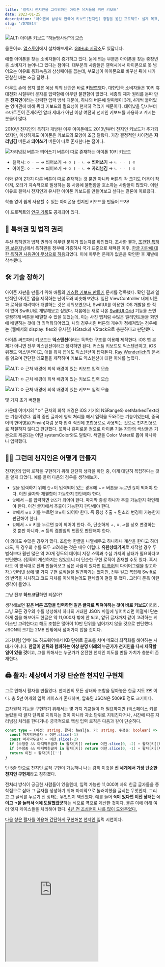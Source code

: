 ```yaml
---
title: '갤럭시 천지인을 그리워하는 아이폰 유저들을 위한 키보드'
date: 2023-01-25
description: '아이폰에 삼성식 한국어 키보드(천지인) 경험을 옮긴 프로젝트: 설계 목표, UX 절충, 구현 요약'
slug: '/D7DE14'
---
```




![ALT: 아이폰 키보드 &quot;하늘땅사람&quot;의 모습](./7B584A.png)

<Callout type="info" title="잔말 말고 설치 링크부터 줘요" icon="💎">

물론이죠. [앱스토어](https://apps.apple.com/app/id/1666355842)에서 설치해보세요.
[GitHub 저장소](https://github.com/anaclumos/sky-earth-human)도 있답니다.

</Callout>

애플 아이폰을 찾는 소비자들이 증가하고 있다.
눈에 띄는 부분은 아이폰을 찾는 중장년층 소비자가 늘어나고 있다는 점이다.
대부분의 사람들은 갤럭시에서 아이폰으로 못 넘어오는 이유로 통화녹음과 삼성페이를 꼽는데,
부모님이 아이폰으로 바꾸신 뒤에 내가 관찰한 바는 조금 달랐다.

아무도 손에 꼽지 않은 예상 외의 난관은 바로 **키보드**였다.
대한민국 소비자들은 10키 휴대전화 시절부터 문자를 입력함에 아무런 불편함이 없었다.
세종의 제자 원리를 본따 만든 **천지인**이라는 강력한 입력 방식 때문에,
하나의 버튼에 알파벳이 3개, 4개씩 붙어있는 영미권에 비해 쿼티 키보드의 필요성이 현저히 적었기 때문이다.
태어났을 당시부터 스마트폰이 존재하던 알파 세대가 아닌 이상 여전히 천지인 키보드를 사용하고 계시는 분들이 많다.

2010년 천지인의 특허가 개방된 이후 아이폰에도 2013년부터 천지인 키보드가 추가되었지만,
이상하게도 아이폰은 키보드의 모양이 조금 달랐다.
가장 결정적인 차이점은 **자리넘김** 버튼과 **띄어쓰기** 버튼이 따로 존재한다는 점이다.

![자리넘김 버튼과 띄어쓰기 버튼이 따로 존재하는 아이폰 10키 키보드](./2DCA95.png)

<Callout type="info" title='예를 들어 "오 안녕"을 입력하기 위해서는...' icon="💎">

- 갤럭시: `ㅇ` `ᆞ` `ㅡ` → 띄어쓰기 → `ㅇ` `ㅣ` `ᆞ` `ㄴ` → **띄어쓰기** → `ㄴ` `ᆞ` `ᆞ` `ㅣ` `ㅇ`
- 아이폰: `ㅇ` `ᆞ` `ㅡ` → 띄어쓰기 → `ㅇ` `ㅣ` `ᆞ` `ㄴ` → **자리넘김** → `ㄴ` `ᆞ` `ᆞ` `ㅣ` `ㅇ`

</Callout>

이와 같이 2가지 다른 버튼이 따로 존재하는 것 뿐만 아니라 버튼의 각 크기도 더욱이 작아져,
오타가 지속적으로 발생하는 등 사용에 불편함을 호소하는 사람들이 많았다.
이런 이유로 갤럭시 천지인과 유사한 아이폰 키보드를 만들어보고 싶다는 결론에 이르렀다.

<Callout type="info" title="목표" icon="💎">

학습 없이 쉽게 사용할 수 있는 아이폰용 천지인 키보드를 만들어 보자!

</Callout>

<Callout type="tip" title="꿀팁" icon="🍯">

이 프로젝트의 [연구 기록](/research/C222D1)도 공개되어 있다.

</Callout>

## 📜 특허권 및 법적 권리

우선 특허권과 법적 권리에 아무런 문제가 없는지를 확인했다.
조사한 결과, [조관현 특허권 보유자](https://doi.org/10.8080/1019960047925)님께서 특허권을 정부에 기증하셔
국가 표준으로 채택된 이후, [한글 자판에 대한 특허권 사용권이 무상으로 허용](https://www.korea.kr/news/policyBriefingView.do?newsId=148700827)되었다.
이에 아무런 문제가 없음을 확인한 후 개발에 착수했다.

## 🛠 기술 정하기

아이폰 자판을 만들기 위해 애플의 [커스텀 키보드 만들기](https://developer.apple.com/documentation/uikit/keyboards_and_input/creating_a_custom_keyboard) 문서를 정독했다.
확인 결과 일반적인 아이폰 앱을 제작하는 난이도와 비슷해보였다.
일단 ViewController 내에 버튼과 로직을 때려박아 개발하는 것은 쉬워보였으나,
SwiftUI를 이용한 iOS 개발을 한 적이 없어 SwiftUI로 개발해보고 싶었다.
처음에는 새로 나온 [SwiftUI Grid](https://developer.apple.com/documentation/swiftui/grid) 기능을 쓰면 깔끔하게 버튼을 배열할 수 있을 듯했는데,
이는 사진 앱처럼 수많은 엘리먼트들을 화면에 배열하는 것에 더 최적화되어있고,
나의 경우처럼 버튼의 개수가 정해져있는 경우에는 (웹에서의 display: flex와 유사한) HStack과 VStack으로 충분하다고 판단했다.

아이폰 써드파티 키보드는 **익스텐션**이라는 독특한 구조를 이용해 제작한다.
iOS 앱 본체가 아니면 전부 익스텐션이라고 생각하면 된다.
커스텀 키보드도 익스텐션이고, iOS 위젯도 익스텐션이고, 애플 워치 앱에도 익스텐션이 탑재된다.
[Ray Wenderlich](https://www.kodeco.com/49-custom-keyboard-extensions-getting-started)의 문서를 읽으며 간단한 데모들을 제작하며
키보드 익스텐션에 대한 이해를 높였다.



<Horizontal>



![ALT: `ㅇ` 근처 배경에 회색 배경이 있는 키보드 입력 모습](./85D135.png)





![ALT: `ㅇ` 근처 배경에 회색 배경이 있는 키보드 입력 모습](./B9DE45.png)





![ALT: `ㅇ` 근처 배경에 회색 배경이 있는 키보드 입력 모습](./A02D58.png)



</Horizontal>



몇 가지 초기 버전들





가운데 이미지의 "ㅇ" 근처의 회색 배경은 iOS 기기의 NSRange와 setMarkedText라는 기능이었다.
입력 중인 글자에 영역 처리를 해서 입력을 도와주는 기능이었는데,
중국어의 한어병음(Pinyin)처럼 문자 입력 직전에 조합용으로 사용되는 것으로 천지인용으로 적절하지 않다고 판단했다.
또하나 흥미로운 점으로 아이폰 기본 자판의 색상들은 기본으로 제공되는 어떤 systemColor와도 달랐다.
색깔을 Color Meter로 뽑아 하나하나 입력했다.

## 😶‍🌫️ 그런데 천지인은 어떻게 만들지

천지인의 입력 로직을 구현하기 위해 찬찬히 생각을 하던 중, 이게 대단히 복잡하다는 것을 알게 되었다.
예를 들어 다음의 경우를 생각해보자.

- `않`을 입력하기 위해 `안ㅅ`이 입력되어 있는 경우에 `ㅅㅎ` 버튼을 누르면 `않`이 되어야 한다. 이전 글자와 재결합이 가능한지 판단해야 한다.
- `앉`에서 `ㅡ`를 입력하면 `안즈`가 되어야 한다. 마지막 종성 하나가 추출 가능한지 확인해야 한다. 이전 글자에서 추출이 가능한지 판단해야 한다.
- `깚`에서 `ㅂㅍ` 키를 누르면 `깔ㅃ`이 되어야 한다. 즉 종성 추출 + 된소리 변경이 가능한지 판단해야 한다.
- `갌`에서 `ㅅㅎ` 키를 누르면 `갏`이 되어야 한다. 즉, 단순하게 `ㅅ`, `ㅎ`, `ㅆ`를 상호 변경하는 것 뿐만 아니라, `ㄽ` 등의 겹받침의 변환도 판단해야 한다.

이 외에도 수많은 경우가 많다. 조합형 한글을 나열해두고 하나하나 계산을 한다고 하더라도, 위 경우의 수를 모두 고려하는 것은 매우 어렵다.
**유한상태기계**로 제작할 경우 두벌식보다 훨씬 많은 약 20개 정도의 데이터 저장 스택과 수십 가지의 상태가 필요하다고 판단했다.
(정확히 계산하지는 않았으니 더 단순한 구현 로직이 존재할 수도 있다. 혹시라도 이 방식대로 진짜 만들어보고 싶은 사람이 있다면 [이 특허](https://patents.google.com/patent/KR20000049347A/ko)의 다이어그램을 참고하자.)
인터넷 상에 몇 가지 구현 로직들을 발견하기는 했지만,
전부 길고 복잡해 Swift로의 번역을 차치하고 코드 자체를 이해하는데도 한세월이 걸릴 듯 했다.
그러다 문득 이런 생각이 들었다.

<Callout type="info" title='케이스가 너무 많고 복잡하면' icon="💎">

그냥 전부 **하드코딩**하면 되잖아?

</Callout>

생각해보면 **같은 버튼 조합을 입력하면 같은 글자로 찍혀야하는 것이 바로 키보드**이리라.
그냥 모든 경우의 수를 생성해서 하나의 거대한 JSON 파일에 넣어버리면 어떨까!
단순하게 셈을 해보아도 한글은 약 11,000자 밖에 안 되고, 앞뒤 글자까지 같이 고려하는 케이스만 고려한다고 해도 조합은 많아야 10만 단위를 넘어가지 않을 것으로 판단했다.
JSON의 크기는 2MB 안팎에서 넘어가지 않을 것이다.

과거처럼 임베디드 하드웨어에서 KB 단위로 골프를 치며 메모리 최적화를 해야하는 시대가 아니다.
**한글이 인류와 함께하는 이상 분명 미래의 누군가가 천지인을 다시 제작할 일이 있을 것**이고,
그를 위해서는 누군가가 온전한 천지인 지도를 만들 가치가 충분히 존재한다.

## 🖨️ 활자: 세상에서 가장 단순한 천지인 구현체

그로 인해서 활자를 만들었다. 천지인의 모든 상태와 조합을 담아놓은 한글 지도 🗺️ 이다.
총 5만 여개의 입력 케이스가 존재하며, 압축된 JSON은 500KB 정도 크기이다.

고차원적 기능을 구현하기 위해서는 몇 가지 기교들이 더 필요하지만
(백스페이스 키를 눌렀을 때 글자 단위로 지워지는 것이 아니라 자소 단위로 지워진다거나, 시간에 따른 자리넘김 처리를 한다거나)
궁극적으로 핵심 입력 로직은 다음과 같이 단순하다.

```ts
const type = (이전: string, 활자: hwalja, 키: string, 수정중: boolean) => {
  const 마지막한글자 = 이전.slice(-1)
  const 마지막두글자 = 이전.slice(-2)
  if (수정중 && 마지막두글자 in 활자[키]) return 이전.slice(0, -2) + 활자[키][마지막두글자]
  if (수정중 && 마지막한글자 in 활자[키]) return 이전.slice(0, -1) + 활자[키][마지막한글자]
  return 이전 + 활자[키]['']
}
```

단 5줄 만으로 천지인 로직 구현이 가능하니 나는 감히 이것을 **전 세계에서 가장 단순한 천지인 구현체**라고 칭하겠다.

전처리 방식이 궁금한 사람들이 있을텐데,
입력 가능한 11,000여 자의 한글 글자들을 종착점으로 삼아
그 글자를 생성하기 위해 마지막으로 눌러야했을 글쇠는 무엇인지,
그리고 그 글쇠를 누르기 전 상태는 무엇인지 역산했다.
예를 들어 **`역`이 있다면 이전 상태는 `여`이고 `ㄱ`을 눌러서 `역`에 도달했겠군**하는 식으로 역으로 계산한 것이다.
물론 이에 더해 여러 엣지 케이스들을 처리해야 했다.
[4년 전 조성현이 나를 많이 도와주었다.](https://github.com/anaclumos/hangulbreak/blob/master/Python/HangulDecomposeModule.py)

<Callout type="tip" title="직접 해보자!" icon="🧪">
  다음 창은 활자를 이용해 간단하게 구현해본 천지인 입력 시연이다.
</Callout>



<iframe src="https://hwalja.cho.sh/" title="활자 데모" height="450" />



[활자는 모든 플랫폼에 사용할 수 있도록 공개했다.](https://github.com/anaclumos/hwalja)<br/>위 데모로 직접 활자를 입력해보자!




<Callout type="info" title="활자는" icon="💎">
  가장 <strong>단순한</strong> 구현체이지 가장 <strong>가벼운</strong> 구현체는 아니라는 점을 명심하자.
</Callout>


<Accordions>
<Accordion title="조합형 한글로 문자열 정규화를 하면 좀 더 경우의 수가 줄지 않나요?">

활자 프로젝트에 대해 이성광 님께서 [NFD로 문자열 정규화를 해서 초중종성을 떼어놓고 만들면 좀 더 경우의 수가 줄지 않을까](https://www.facebook.com/groups/codingeverybody/posts/8942515352455588/?comment_id=8946907612016362)에 대한 지적을 해주셨다.
나는 완성형 한글만 놓고 생각했는데, 말씀하신대로 조합형으로 제작 후 정규화를 거치면 경우의 수가 확실히 많이 준다.
예를 들어 `안 ᄂᆞᆞㅣㅇ` 같이 풀어두고 `ᆞᆞㅣ` 부분만 `ㅕ`로 조합한 뒤, `ㄴㅕㅇ`을 정규화 과정을 통해 `녕`으로 변환하는 것이다.

활자 프로젝트의 경우 현 접근을 유지하기로 했다.
활자는 **가장 쉽고 단순한 천지인 구현체**를 지향하는 만큼
현재의 접근이 `substring + replace` 만으로 구현할 수 있기 때문이다.
만약 NFD와 정규화에 대한 정보를 추가해야한다면,
비록 활자 프로젝트 자체는 가벼워지겠지만,
그를 사용하는 개발자 측에서 NFD와 정규화에 대한 추가적인 학습 및 구현이 필요하다.
오토마타를 이용한 학습 곡선에 불편함을 느껴
**모든 정보를 하드코딩해 가장 단순한 형태로 구현하기로 한 활자 프로젝트의 본 목적**에 어긋난다.
더불어 이미 압축된 버전은 500KB 수준이기에 입력 엔진으로 사용하기에 부담이 되는 크기가 아니다.

</Accordion>
</Accordions>

## 🤖 자동완성 키보드 만들기

천지인을 쓰는 사람들이 빠른 속도로 타자를 칠 수 있는 이유는 바로
[자동 완성 텍스트](https://support.apple.com/ko-kr/guide/iphone/iphd4ea90231/ios)
(개발 명칭: Apple QuickType)을 적극적으로 활용한다는 점이다.
이 자동 완성 텍스트들은 사용자가 입력하는 패턴을 [지속적으로 학습](https://developer.apple.com/design/human-interface-guidelines/technologies/machine-learning/roles/)하여 사용자의 입력을 돕는다.

다행히도 애플 UIKit에는 Core ML과 Neural Engine을 직접 건드리지 않고도
문맥 자동 완성 기능을 사용할 수 있는 [UITextChecker](https://developer.apple.com/documentation/uikit/uitextchecker)를 제공한다.
한국어도 물론 지원하며, `learnWord()`와 `unlearnWord()`를 사용하여 사용자의 입력을 학습하거나 삭제할 수 있다.

```swift
import UIKit

let uiTextChecker = UITextChecker()
let input = "행복하"
let guesses = uiTextChecker.completions(
    forPartialWordRange: NSRange(location: 0, length: input.count),
    in: input,
    language: "ko-KR"
)

/*
[
  "행복한", "행복합니다", "행복하게", "행복할", "행복하다", "행복하고", "행복하지",
  "행복하다고", "행복하다는", "행복하기", "행복하면", "행복할까", "행복하길",
  "행복함을", "행복하기를", "행복함", "행복하니", "행복한테", "행복하자", "행복하네"
]
*/

```

이 기능을 이용해 자동완성 기능을 완성했다.
가끔 문맥이 어색하거나 아무런 추천을 해주지 않거나 하는 버그가 존재하지만,
최소 기능 제품을 위해서는 훌륭하게 동작한다!

![2023년에도 행복하세요 💙](./8E6907.jpeg)

## ⌨️ 키보드 기능 고도화

천지인은 단축키에 기원을 두고 있는 만큼 관련된 고도 기능들이 있다.
백스페이스 키를 길게 누르면 뗄 때까지 글이 삭제되는 기능이나,
입력 키를 길게 누르면 그 버튼에 대응하는 숫자가 입력되는 기능 들이 있다.
이 기능들을 사용하기 위해 Swift의 Closure를 활용해서 다음과 같이 키보드 버튼 컴포넌트를 확장했다.



```swift
struct KeyboardButton: View {
  var onPress: () -> Void
  var onLongPress: () -> Void
  var onLongPressFinished: () -> Void
  var body: some View {
    Button(action: {})
      .simultaneousGesture(
        DragGesture(minimumDistance: 0) // <-- A
          .onChanged { _ in
            // 길게 누르거나 드래그했을 때 구동될 코드
            onLongPress()
          }
          .onEnded { _ in
            // 길게 누르는 동작 또는 드래그 동작이 끝날 때
            onLongPressFinished()
          }
      )
      .highPriorityGesture(
        TapGesture()
          .onEnded { _ in
            // 터치했을 때 구동될 코드
            onPress()
          }
      )
  }
}
```





설명을 위해 간소화된 코드이다. [KeyboardButton.swift](https://github.com/anaclumos/sky-earth-human/blob/main/keyboard/KeyboardButton.swift)



`A`로 표현된 부분을 사용하는 기발한 방법을 알게 되었다.
이렇게 하면 다음 두 마리 토끼를 한 코드로 잡을 수 있다.

- 한글 버튼을 스와이프(flick)해 숫자를 입력하는 기능
- 한글 버튼을 길게 눌러 숫자를 입력하는 기능

DragGesture의 minimumDistance가 0으로 설정되어 있다면
롱프레스도 동시에 인식하여 highPriorityGesture를 취소하고
DragGesture에 해당하는 기능을 실행한다는 특징을 이용한 것이다.

더불어 iOS13부터 소개된 [Combine](https://developer.apple.com/documentation/combine) 문법을 시범적으로 사용해보았다.
Combine 프레임워크는 시간에 따른 비동기적 동작을 처리하기 위한 Declarative Swift API이다.
이를 이용해 타이머를 생성하고 "롱프레스 백스페이스" 동작을 구현할 수 있다.



```swift
struct DeleteButton: View {
  @State var timer: AnyCancellable?
  var body: some View {
    KeyboardButton(systemName: "delete.left.fill", primary: false, action: {
      // 탭했을 때는 기본 삭제 동작을 실행한다.
      options.deleteAction()
    },
    onLongPress: {
      // 길게 누르고 있을 경우 0.1초마다 실행되는 타이머를 생성한다.
      timer = Timer.publish(every: 0.1, on: .main, in: .common)
        .autoconnect()
        .sink { _ in
          // 누르고 있는 동안 0.1초에 한 번씩 글자 하나를 지운다.
          options.deleteAction()
        }
    },
    onLongPressFinished: {
      // 손을 떼면 타이머가 취소되며 무한 반복 삭제 동작이 해제된다.
      timer?.cancel()
    })
  }
}
```



설명을 위해 간소화된 코드이다. [HangulView.swift](https://github.com/anaclumos/sky-earth-human/blob/main/keyboard/HangulView.swift)





이렇게 조합된 하나의 코드를 통해 길게 누르거나 드래그를 이용해 특수한 동작을 실행하는 기능을 구현할 수 있었다.

## 🦾 접근성과 사용성

유용하다고 생각한 접근성 기능을 몇 가지 추가했다.
우선 가장 먼저 사용자가 "볼드체 텍스트" 기능을 활성화한 경우 글자 두께를 두껍게 변경하는 것이다.
다음 코드를 이용해 사용할 수 있다.

```swift
let fontWeight: UIAccessibility.isBoldTextEnabled ? .bold : .regular
```

<Horizontal>

![볼드체 텍스트가 비활성화된 경우](./68C6BB.png)

![볼드체 텍스트를 활성화한 경우](./F93D1B.png)

</Horizontal>

또 나름 큰 영감을 받은 기능이 하나가 있었다.
바로 갤럭시 사용자들이 우측 하단의 "이전" 버튼을 눌러서
키보드를 종료한다는 사실을 관찰했다.
그래서 그 자리에 키보드를 손쉽게 종료할 수 있도록 키보드 종료 버튼을 배치했다.

![우측 하단의 키보드 종료 버튼을 탭하면 키보드가 사라진다.](./ADBBB1.gif)

## 🧑🏻‍🎨 Midjourney를 이용한 앱 아이콘 생성



![ALT: Midjourney 이미지들](./69A76A.png)



생성된 여러 가지 이미지들





앱 아이콘을 생성하기 위해 Midjourney라는 그림 AI를 사용했다.
요즘에는 이런 것을 프롬프트 엔지니어링이라고 하던데 그냥 다양한 키워드들로 그림을 그리는 것이 즐거웠다.

## ☁️ Xcode Cloud를 이용한 CI/CD 연결

마지막으로 2022년에 출시된 Xcode Cloud를 이용해 CI/CD를 구축했다.
이를 이용하면 마치 GitHub에 리액트 코드를 푸시하면 Vercel이 알아서 빌드 후 배포해주는 것처럼,
Apple Xcode Cloud 서버에서 iOS 앱이 컴파일되어 보관된다.
애플 아이폰 앱의 경우 앱스토어 리뷰라는 절차가 있기 때문에 완전 자동 배포가 되지는 않고,
앱스토어 콘솔에서 빌드를 선택하고 리뷰 요청 버튼을 눌러야 하지만,
이전에 엑스코드에서 아카이브 파일을 생성해 수동으로 업로드해야했던 것에 비해서 훨씬 편해졌다.

<Horizontal>



![이와 같이 앱스토어 콘솔에서 GitHub와 연동된 빌드를 확인할 수 있다.](./C387F9.png)





![이렇게 푸시 알림도 보내준다.](./E0B0FF.png)



</Horizontal>

## 🏁 마무리하며

오랜만에 iOS 개발을 하니 즐거웠다.
iOS 플랫폼이 훨씬 성숙해진 것이 느껴졌다.
특히나 활자 프로젝트를 진행하며
**한글이 이렇게 아름답구나**라는 감정을 많이 느꼈다.
무엇보다도 부모님께 참 좋은 선물을 해드린 것 같아 기분이 좋았다.
작업한 링크들을 첨부하며 글을 마무리한다.

<Callout type="info" title="앱스토어 5점 리뷰와 GitHub 스타는 큰 응원이 됩니다!" icon="💙">

- [앱스토어](https://apps.apple.com/app/id/1666355842)
- [GitHub 저장소](https://github.com/anaclumos/sky-earth-human)
- [하위 프로젝트 "활자" GitHub 저장소](https://github.com/anaclumos/hwalja)

</Callout>
